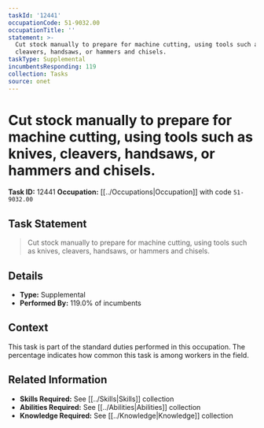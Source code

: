 ```yaml
---
taskId: '12441'
occupationCode: 51-9032.00
occupationTitle: ''
statement: >-
  Cut stock manually to prepare for machine cutting, using tools such as knives,
  cleavers, handsaws, or hammers and chisels.
taskType: Supplemental
incumbentsResponding: 119
collection: Tasks
source: onet
---
```

# Cut stock manually to prepare for machine cutting, using tools such as knives, cleavers, handsaws, or hammers and chisels.

**Task ID:** 12441
**Occupation:** [[../Occupations|Occupation]] with code `51-9032.00`

## Task Statement

> Cut stock manually to prepare for machine cutting, using tools such as knives, cleavers, handsaws, or hammers and chisels.

## Details

- **Type:** Supplemental
- **Performed By:** 119.0% of incumbents

## Context

This task is part of the standard duties performed in this occupation. The percentage indicates how common this task is among workers in the field.

## Related Information

- **Skills Required:** See [[../Skills|Skills]] collection
- **Abilities Required:** See [[../Abilities|Abilities]] collection
- **Knowledge Required:** See [[../Knowledge|Knowledge]] collection
